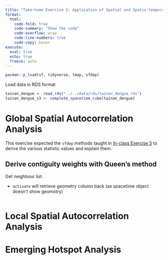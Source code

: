 ```yaml
---
title: "Take-home Exercise 2: Application of Spatial and Spatio-temporal Analysis Methods to Discover the Distribution of Dengue Fever in Tainan City, Taiwan - Part 2"
format: 
  html: 
    code-fold: true
    code-summary: "Show the code"
    code-overflow: wrap
    code-line-numbers: true
    code-copy: hover
execute: 
  eval: true
  echo: true
  freeze: auto
---
```


```r
pacman::p_load(sf, tidyverse, tmap, sfdep)
```

Load data in RDS format

```r
tainan_dengue <- read_rds("../../data/rds/tainan_dengue.rds")
tainan_dengue_s3 <- complete_spacetime_cube(tainan_dengue)
```

# Global Spatial Autocorrelation Analysis

This exercise expected the `sfdep` methods taught in [In-class Exercise 5]("In-class_Ex/In-class_Ex05/In-class_Ex05.html") to derive the various statistic values and explain them.

## Derive contiguity weights with Queen's method

Get neighbour list

-   `activate` will retrieve geometry column back (as spacetime object doesn't show geomotry)

```r

```

# Local Spatial Autocorrelation Analysis


# Emerging Hotspot Analysis